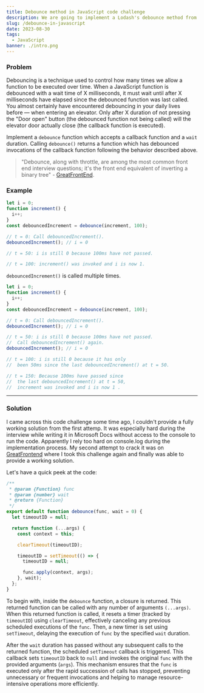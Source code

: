 ```yaml
---
title: Debounce method in JavaScript code challenge
description: We are going to implement a Lodash's debounce method from scratch.
slug: /debounce-in-javascript
date: 2023-08-30
tags:
  - JavaScript
banner: ./intro.png
---
```


### Problem

Debouncing is a technique used to control how many times we allow a function to be executed over time. When a JavaScript function is debounced with a wait time of X milliseconds, it must wait until after X milliseconds have elapsed since the debounced function was last called. You almost certainly have encountered debouncing in your daily lives before — when entering an elevator. Only after X duration of not pressing the "Door open" button (the debounced function not being called) will the elevator door actually close (the callback function is executed).

Implement a `debounce` function which accepts a callback function and a `wait` duration. Calling `debounce()` returns a function which has debounced invocations of the callback function following the behavior described above.

> "Debounce, along with throttle, are among the most common front end interview questions; it's the front end equivalent of inverting a binary tree" - [GreatFrontEnd](https://www.greatfrontend.com/?fpr=edvins).

### Example

```js
let i = 0;
function increment() {
  i++;
}
const debouncedIncrement = debounce(increment, 100);

// t = 0: Call debouncedIncrement().
debouncedIncrement(); // i = 0

// t = 50: i is still 0 because 100ms have not passed.

// t = 100: increment() was invoked and i is now 1.
```

`debouncedIncrement()` is called multiple times.

```js
let i = 0;
function increment() {
  i++;
}
const debouncedIncrement = debounce(increment, 100);

// t = 0: Call debouncedIncrement().
debouncedIncrement(); // i = 0

// t = 50: i is still 0 because 100ms have not passed.
//  Call debouncedIncrement() again.
debouncedIncrement(); // i = 0

// t = 100: i is still 0 because it has only
//  been 50ms since the last debouncedIncrement() at t = 50.

// t = 150: Because 100ms have passed since
//  the last debouncedIncrement() at t = 50,
//  increment was invoked and i is now 1 .
```

---

### Solution

I came across this code challenge some time ago, I couldn't provide a fully working solution from the first attemp. It was especially hard during the interview while writing it in Microsoft Docs without access to the console to run the code. Apparently I rely too hard on console.log during the implementation process. My second attempt to crack it was on [GreatFrontend](https://www.greatfrontend.com/questions/javascript/debounce) where I took this challenge again and finally was able to provide a working solution.

Let's have a quick peek at the code:

```js
/**
 * @param {Function} func
 * @param {number} wait
 * @return {Function}
 */
export default function debounce(func, wait = 0) {
  let timeoutID = null;

  return function (...args) {
    const context = this;

    clearTimeout(timeoutID);

    timeoutID = setTimeout(() => {
      timeoutID = null;

      func.apply(context, args);
    }, wait);
  };
}
```

To begin with, inside the `debounce` function, a closure is returned. This returned function can be called with any number of arguments `(...args)`. When this returned function is called, it resets a timer (tracked by `timeoutID`) using `clearTimeout`, effectively canceling any previous scheduled executions of the `func`. Then, a new timer is set using `setTimeout`, delaying the execution of `func` by the specified `wait` duration.

After the `wait` duration has passed without any subsequent calls to the returned function, the scheduled `setTimeout` callback is triggered. This callback sets `timeoutID` back to `null` and invokes the original `func` with the provided arguments (`args`). This mechanism ensures that the `func` is executed only after the rapid succession of calls has stopped, preventing unnecessary or frequent invocations and helping to manage resource-intensive operations more efficiently.
